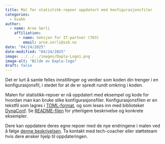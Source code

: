 ```yaml
---
title: Mal for statistikk-repoer oppdatert med konfigurasjonsfiler
categories:
  - kvakk
author:
  - name: Arne Sørli
    affiliation: 
      - name: Seksjon for IT-partner (703)
        email: arne.sorli@ssb.no
date: "04/24/2025"
date-modified: "04/24/2025"
image: ../../../images/Dapla-Logo1.png
image-alt: "Bilde av Dapla-logo"
draft: false
---
```


Det er lurt å samle felles innstillinger og verdier som koden din trenger i en konfigurasjonsfil, i stedet for at
de er spredt rundt omkring i koden.

Malen for statistikk-repoer er nå oppdatert med eksempel og kode for hvordan man kan bruke slike konfigurasjonsfiler.
Konfigurasjonsfilen er en tekstfil som lagres i [TOML-format], og som leses inn med biblioteket [DynaConf].
Se [README-filen] for ytterligere beskrivelse og konkrete eksempler.

Dere kan oppdatere deres egne repoer med de nye endringene i malen ved å følge [denne beskrivelsen].
Ta kontakt med tech-coacher eller støtteteam hvis dere ønsker hjelp til oppdateringen.

[Dynaconf]: https://www.dynaconf.com/
[TOML-format]: https://toml.io/en/
[README-filen]: https://github.com/statisticsnorway/ssb-project-template-stat/tree/main/%7B%7Bcookiecutter.project_name%7D%7D/config
[denne beskrivelsen]: https://statistics-norway.atlassian.net/wiki/spaces/BEST/pages/4111400971/Hvordan+oppdatere+GitHub-repo+med+oppdateringer+fra+underliggende+mal
